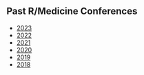 
## Past R/Medicine Conferences

* [2023](https://events.linuxfoundation.org/r-medicine/contact-us/)
* [2022](https://events.linuxfoundation.org/archive/2022/r-medicine/)
* [2021](https://r-medicine-2021.netlify.app/)
* [2020](https://events.linuxfoundation.org/archive/2020/r-medicine/)
* [2019](https://r-medicine-2019.netlify.app/)
* [2018](https://r-medicine-2018.netlify.app/)
